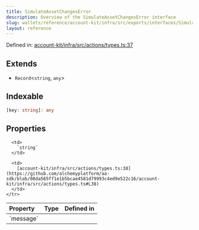 ```yaml
---
title: SimulateAssetChangesError
description: Overview of the SimulateAssetChangesError interface
slug: wallets/reference/account-kit/infra/src/exports/interfaces/SimulateAssetChangesError
layout: reference
---
```


Defined in: [account-kit/infra/src/actions/types.ts:37](https://github.com/alchemyplatform/aa-sdk/blob/08da565ff1e1b5bcae4581d79993c4ed9e522c16/account-kit/infra/src/actions/types.ts#L37)

## Extends

- `Record`\<`string`, `any`>

## Indexable

```ts
[key: string]: any
```

## Properties

<table>
  <thead>
    <tr>
      <th align="left">Property</th>
      <th align="left">Type</th>
      <th align="left">Defined in</th>
    </tr>
  </thead>

  <tbody>
    <tr>
      <td>
        <a id="message" /> `message`
      </td>

      <td>
        `string`
      </td>

      <td>
        [account-kit/infra/src/actions/types.ts:38](https://github.com/alchemyplatform/aa-sdk/blob/08da565ff1e1b5bcae4581d79993c4ed9e522c16/account-kit/infra/src/actions/types.ts#L38)
      </td>
    </tr>

  </tbody>
</table>
